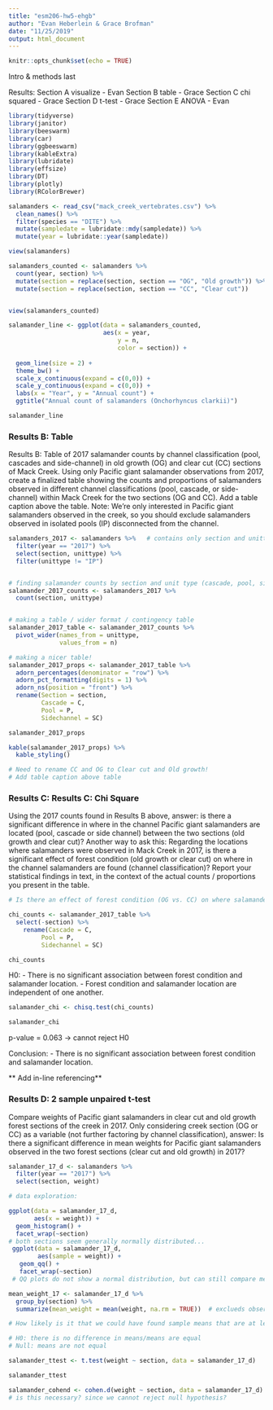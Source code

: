 ```yaml
---
title: "esm206-hw5-ehgb"
author: "Evan Heberlein & Grace Brofman"
date: "11/25/2019"
output: html_document
---
```


```r
knitr::opts_chunk$set(echo = TRUE)
```

Intro & methods last

Results:
Section A visualize - Evan
Section B table - Grace
Section C chi squared - Grace
Section D t-test - Grace
Section E ANOVA - Evan

```r
library(tidyverse)
library(janitor)
library(beeswarm)
library(car)
library(ggbeeswarm)
library(kableExtra)
library(lubridate)
library(effsize)
library(DT)
library(plotly)
library(RColorBrewer)
```

```r
salamanders <- read_csv("mack_creek_vertebrates.csv") %>% 
  clean_names() %>% 
  filter(species == "DITE") %>% 
  mutate(sampledate = lubridate::mdy(sampledate)) %>% 
  mutate(year = lubridate::year(sampledate))

view(salamanders)

salamanders_counted <- salamanders %>%
  count(year, section) %>% 
  mutate(section = replace(section, section == "OG", "Old growth")) %>%
  mutate(section = replace(section, section == "CC", "Clear cut"))


view(salamanders_counted)

salamander_line <- ggplot(data = salamanders_counted,
                          aes(x = year,
                              y = n,
                              color = section)) +
  
  geom_line(size = 2) +
  theme_bw() +
  scale_x_continuous(expand = c(0,0)) + 
  scale_y_continuous(expand = c(0,0)) +
  labs(x = "Year", y = "Annual count") +
  ggtitle("Annual count of salamanders (Onchorhyncus clarkii)")

salamander_line
```

### Results B: Table
Results B: Table of 2017 salamander counts by channel classification (pool, cascades and side-channel) in old growth (OG) and clear cut (CC) sections of Mack Creek. Using only Pacific giant salamander observations from 2017, create a finalized table showing the counts and proportions of salamanders observed in different channel classifications (pool, cascade, or side-channel) within Mack Creek for the two sections (OG and CC). Add a table caption above the table. Note: We’re only interested in Pacific giant salamanders observed in the creek, so you should exclude salamanders observed in isolated pools (IP) disconnected from the channel. 

```r

salamanders_2017 <- salamanders %>%   # contains only section and unittype
  filter(year == "2017") %>% 
  select(section, unittype) %>% 
  filter(unittype != "IP")


# finding salamander counts by section and unit type (cascade, pool, side channel)
salamander_2017_counts <- salamanders_2017 %>%  
  count(section, unittype)


# making a table / wider format / contingency table
salamander_2017_table <- salamander_2017_counts %>% 
  pivot_wider(names_from = unittype,
              values_from = n)

# making a nicer table! 
salamander_2017_props <- salamander_2017_table %>% 
  adorn_percentages(denominator = "row") %>% 
  adorn_pct_formatting(digits = 1) %>% 
  adorn_ns(position = "front") %>% 
  rename(Section = section,
         Cascade = C,
         Pool = P,
         Sidechannel = SC)

salamander_2017_props

kable(salamander_2017_props) %>% 
  kable_styling()

# Need to rename CC and OG to Clear cut and Old growth!
# Add table caption above table

```

### Results C: Results C: Chi Square
Using the 2017 counts found in Results B above, answer: is there a significant difference in where in the channel Pacific giant salamanders are located (pool, cascade or side channel) between the two sections (old growth and clear cut)? Another way to ask this: Regarding the locations where salamanders were observed in Mack Creek in 2017, is there a significant effect of forest condition (old growth or clear cut) on where in the channel salamanders are found (channel classification)? Report your statistical findings in text, in the context of the actual counts / proportions you present in the table. 

```r
# Is there an effect of forest condition (OG vs. CC) on where salamanders are found (channel classification)?

chi_counts <- salamander_2017_table %>% 
  select(-section) %>% 
    rename(Cascade = C,
         Pool = P,
         Sidechannel = SC)

chi_counts
```

H0:
- There is no significant association between forest condition and salamander location.
- Forest condition and salamander location are independent of one another.

```r

salamander_chi <- chisq.test(chi_counts)

salamander_chi

```

p-value = 0.063 -> cannot reject H0

Conclusion:
- There is no significant association between forest condition and salamander location.

** Add in-line referencing**



### Results D: 2 sample unpaired t-test
 Compare weights of Pacific giant salamanders in clear cut and old growth forest sections of the creek in 2017. Only considering creek section (OG or CC) as a variable (not further factoring by channel classification), answer: Is there a significant difference in mean weights for Pacific giant salamanders observed in the two forest sections (clear cut and old growth) in 2017? 
 
```r

salamander_17_d <- salamanders %>% 
  filter(year == "2017") %>% 
  select(section, weight)

# data exploration:

ggplot(data = salamander_17_d,
       aes(x = weight)) +
  geom_histogram() +
  facet_wrap(~section)
# both sections seem generally normally distributed...
 ggplot(data = salamander_17_d,
        aes(sample = weight)) +
   geom_qq() +
   facet_wrap(~section)
 # QQ plots do not show a normal distribution, but can still compare means. Because of CLT, sampling distribution of the means will be normal.

mean_weight_17 <- salamander_17_d %>% 
  group_by(section) %>% 
  summarize(mean_weight = mean(weight, na.rm = TRUE))  # exclueds observation 696 with no observed weight

# How likely is it that we could have found sample means that are at least this different (7.78, 6.58) by random chance if the true difference in population means is zero?

# H0: there is no difference in means/means are equal
# Null: means are not equal

salamander_ttest <- t.test(weight ~ section, data = salamander_17_d)

salamander_ttest

salamander_cohend <- cohen.d(weight ~ section, data = salamander_17_d) 
# is this necessary? since we cannot reject null hypothesis?

```
 

